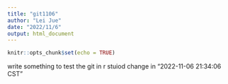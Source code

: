 ```yaml
---
title: "git1106"
author: "Lei Jue"
date: "2022/11/6"
output: html_document
---
```


```r
knitr::opts_chunk$set(echo = TRUE)
```
 write something to test the git in r stuiod
change in "2022-11-06 21:34:06 CST"
